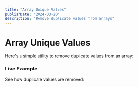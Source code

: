 ```yaml
---
title: "Array Unique Values"
publishDate: "2024-03-20"
description: "Remove duplicate values from arrays"
---
```



# Array Unique Values

Here's a simple utility to remove duplicate values from an array:

<CodeSnippet file="array/unique.ts" />

### Live Example

See how duplicate values are removed:

<Example component="unique-example" />